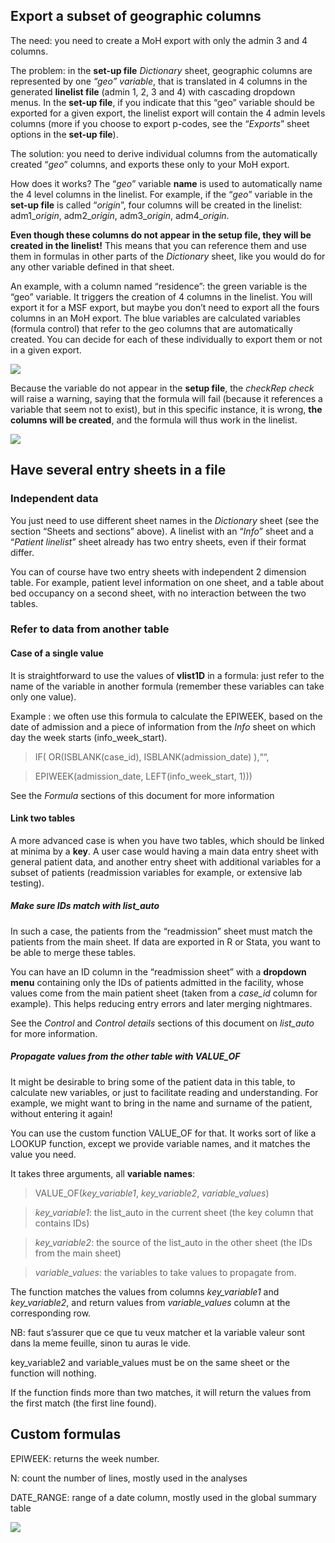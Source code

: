 

## Export a subset of geographic columns

The need: you need to create a MoH export with only the admin 3 and 4 columns.

The problem: in the **set-up file** *Dictionary* sheet, geographic columns are represented by one *"geo" variable*, that is translated in 4 columns in the generated **linelist file** (admin 1, 2, 3 and 4) with cascading dropdown menus. In the **set-up file**, if you indicate that this "geo" variable should be exported for a given export, the linelist export will contain the 4 admin levels columns (more if you choose to export p-codes, see the "*Exports*" sheet options in the **set-up file**).

The solution: you need to derive individual columns from the automatically created "*geo*" columns, and exports these only to your MoH export.

How does it works? The "*geo*" variable **name** is used to automatically name the 4 level columns in the linelist. For example, if the "*geo*" variable in the **set-up file** is called "*origin*", four columns will be created in the linelist: adm1\_*origin*, adm2\_*origin*, adm3\_*origin*, adm4\_*origin*.

**Even though these columns do not appear in the setup file, they will be created in the linelist!** This means that you can reference them and use them in formulas in other parts of the *Dictionary* sheet, like you would do for any other variable defined in that sheet.

An example, with a column named "residence": the green variable is the "geo" variable. It triggers the creation of 4 columns in the linelist. You will export it for a MSF export, but maybe you don't need to export all the fours columns in an MoH export. The blue variables are calculated variables (formula control) that refer to the geo columns that are automatically created. You can decide for each of these individually to export them or not in a given export.

![](imgs/im-123-export-a-subset-of-geographic-columns.png){fig-align="center"}

Because the variable do not appear in the **setup file**, the *checkRep* *check* will raise a warning, saying that the formula will fail (because it references a variable that seem not to exist), but in this specific instance, it is wrong, **the columns will be created**, and the formula will thus work in the linelist.

![](imgs/im-124-export-a-subset-of-geographic-columns.png){fig-align="center"}

## Have several entry sheets in a file

### Independent data

You just need to use different sheet names in the *Dictionary* sheet (see the section "Sheets and sections" above). A linelist with an "*Info*" sheet and a "*Patient linelist*" sheet already has two entry sheets, even if their format differ.

You can of course have two entry sheets with independent 2 dimension table. For example, patient level information on one sheet, and a table about bed occupancy on a second sheet, with no interaction between the two tables.

### Refer to data from another table

#### Case of a single value

It is straightforward to use the values of **vlist1D** in a formula: just refer to the name of the variable in another formula (remember these variables can take only one value).

Example : we often use this formula to calculate the EPIWEEK, based on the date of admission and a piece of information from the *Info* sheet on which day the week starts (info_week_start).

> IF( OR(ISBLANK(case_id), ISBLANK(admission_date) ),"",

> EPIWEEK(admission_date, LEFT(info_week_start, 1)))

See the *Formula* sections of this document for more information

#### Link two tables

A more advanced case is when you have two tables, which should be linked at minima by a **key**. A user case would having a main data entry sheet with general patient data, and another entry sheet with additional variables for a subset of patients (readmission variables for example, or extensive lab testing).

##### Make sure IDs match with list_auto

In such a case, the patients from the "readmission" sheet must match the patients from the main sheet. If data are exported in R or Stata, you want to be able to merge these tables.

You can have an ID column in the "readmission sheet" with a **dropdown menu** containing only the IDs of patients admitted in the facility, whose values come from the main patient sheet (taken from a *case_id* column for example). This helps reducing entry errors and later merging nightmares.

See the *Control* and *Control details* sections of this document on *list_auto* for more information.

##### Propagate values from the other table with VALUE_OF

It might be desirable to bring some of the patient data in this table, to calculate new variables, or just to facilitate reading and understanding. For example, we might want to bring in the name and surname of the patient, without entering it again!

You can use the custom function VALUE_OF for that. It works sort of like a LOOKUP function, except we provide variable names, and it matches the value you need.

It takes three arguments, all **variable names**:

> VALUE_OF(*key_variable1*, *key_variable2*, *variable_values*)

> *key_variable1*: the list_auto in the current sheet (the key column that contains IDs)

> *key_variable2*: the source of the list_auto in the other sheet (the IDs from the main sheet)

> *variable_values*: the variables to take values to propagate from.

The function matches the values from columns *key_variable1* and *key_variable2*, and return values from *variable_values* column at the corresponding row.

NB: faut s'assurer que ce que tu veux matcher et la variable valeur sont dans la meme feuille, sinon tu auras le vide.

::: callout-note
key_variable2 and variable_values must be on the same sheet or the function will nothing.
:::

::: callout-note
If the function finds more than two matches, it will return the values from the first match (the first line found).
:::

## Custom formulas

EPIWEEK: returns the week number.

N: count the number of lines, mostly used in the analyses

DATE_RANGE: range of a date column, mostly used in the global summary table

![](imgs/im-125-custom-formulas.png){fig-align="center"}
